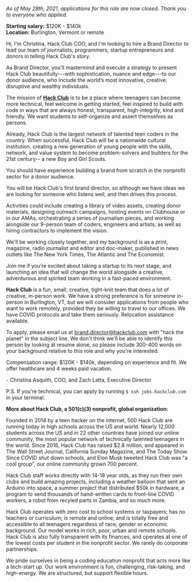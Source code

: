 _As of May 28th, 2021, applications for this role are now closed. Thank you to everyone who applied._

**Starting salary:** $120K - $140k  
**Location:** Burlington, Vermont or remote

Hi, I'm Christina, Hack Club COO, and I'm looking to hire a Brand Director to lead our team of journalists, programmers, startup entrepreneurs and donors in telling Hack Club's story.

As Brand Director, you'll mastermind and execute a strategy to present Hack Club beautifully---with sophistication, nuance and edge---to our donor audience, who include the world’s most innovative, creative, disruptive and wealthy individuals.

The mission of **[Hack Club](https://hackclub.com)** is to be a place where teenagers can become more technical, feel welcome in getting started, feel inspired to build with code in ways that are always honest, transparent, high-integrity, kind and friendly. We want students to self-organize and assert themselves as persons.

Already, Hack Club is the largest network of talented teen coders in the country. When successful, Hack Club will be a nationwide cultural institution, creating a new generation of young people with the skills, network, and value system to become problem-solvers and builders for the 21st century-- a new Boy and Girl Scouts.

You should have experience building a brand from scratch in the nonprofit sector for a donor audience.

You will be Hack Club's first brand director, so although we have ideas we are looking for someone who listens well, and then drives this process.

Activities could include creating a library of video assets, creating donor materials, designing outreach campaigns, hosting events on Clubhouse or in our AMAs, orchestrating a series of journalism pieces, and working alongside our 9-person team of coders, engineers and artists; as well as hiring contractors to implement the vision.

We'll be working closely together, and my background is as a print, magazine, radio journalist and editor and doc-maker, published in news outlets like The New York Times, The Atlantic and The Economist.

Join me if you’re excited about taking a startup to its next stage, and launching an idea that will change the world alongside a creative, adventurous and spirited team working in a fast-paced environment.

**Hack Club** is a fun, small, creative, tight-knit team that does a lot of creative, in-person work. We have a strong preference is for someone in-person in Burlington, VT, but we will consider applications from people who want to work remotely, provided they be willing to travel to our offices. We have COVID protocols and take them seriously. Relocation assistance available.

To apply, please email us at <brand.director@hackclub.com> with "hack the planet" in the subject line. We don't think we'll be able to identify this person by looking at resume alone, so please include 300-400 words on your background relative to this role and why you're interested.

Compensation range: $120K - $140k, depending on experience and fit. We offer healthcare and 4 weeks paid vacation.

\- Christina Asquith, COO, and Zach Latta, Executive Director

P.S. If you're technical, you can apply by running `$ ssh jobs.hackclub.com` in your terminal.

**More about Hack Club, a 501(c)(3) nonprofit, global organization:**

Founded in 2014 by a teen hacker on the internet, 500 Hack Club are running today in high schools across the US and world. Nearly 12,000 students across the US and in 22 other countries have joined our online community, the most popular network of technically talented teenagers in the world. Since 2016, Hack Club has raised $2.8 million, and appeared in The Wall Street Journal, California Sunday Magazine, and The Today Show. Since COVID shut down schools, and Elon Musk tweeted Hack Club was "a cool group", our online community grown 700 percent.

Hack Club staff works directly with 14-18 year olds, as they run their own clubs and build amazing projects, including a weather balloon that sent an Arduino into space, a summer project that distributed $50k in hardware, a program to send thousands of hand-written cards to front-line COVID workers, a robot from recyled parts in Zambia, and so much more.

Hack Club operates with zero cost to school systems or taxpayers; has no teachers or curriculum; is remote and online; and is totally free and accessible to all teenagers regardless of race, gender or economic background. Our model works in rich, poor, urban and remote schools. Hack Club is also fully transparent with its finances, and operates at one of the lowest costs per student in the nonprofit sector. We rarely do corporate partnerships.

We pride ourselves in being a coding education nonprofit that acts more like a tech-start up. Our work environment is fun, challenging, risk-taking, and high-energy. We are structured, but support flexible hours.
